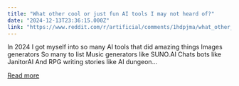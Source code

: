 ```yaml
---
title: "What other cool or just fun AI tools I may not heard of?"
date: "2024-12-13T23:36:15.000Z"
link: "https://www.reddit.com/r/artificial/comments/1hdpjma/what_other_cool_or_just_fun_ai_tools_i_may_not/"
---
```


In 2024 I got myself into so many AI tools that did amazing things
 Images generators So many to list
 Music generators like SUNO.AI
 Chats bots like JanitorAI
 And RPG writing stories like AI dungeon...

[Read more](https://www.reddit.com/r/artificial/comments/1hdpjma/what_other_cool_or_just_fun_ai_tools_i_may_not/)
